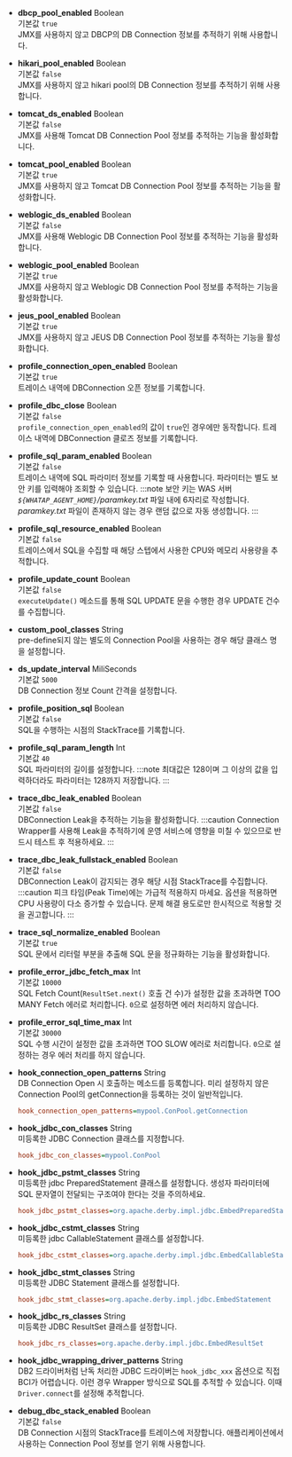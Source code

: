 * **dbcp_pool_enabled** <span class='type'>Boolean</span><br/>
기본값 `true`<br/>
JMX를 사용하지 않고 DBCP의 DB Connection 정보를 추적하기 위해 사용합니다.

* **hikari_pool_enabled** <span class='type'>Boolean</span><br/>
기본값 `false`<br/>
JMX를 사용하지 않고 hikari pool의 DB Connection 정보를 추적하기 위해 사용합니다.

* **tomcat_ds_enabled** <span class='type'>Boolean</span><br/>
기본값 `false`<br/>
JMX를 사용해 Tomcat DB Connection Pool 정보를 추적하는 기능을 활성화합니다.

* **tomcat_pool_enabled** <span class='type'>Boolean</span><br/>
기본값 `true`<br/>
JMX를 사용하지 않고 Tomcat DB Connection Pool 정보를 추적하는 기능을 활성화합니다.

* **weblogic_ds_enabled** <span class='type'>Boolean</span><br/>
기본값 `false`<br/>
JMX를 사용해 Weblogic DB Connection Pool 정보를 추적하는 기능을 활성화합니다.

* **weblogic_pool_enabled** <span class='type'>Boolean</span><br/>
기본값 `true`<br/>
JMX를 사용하지 않고 Weblogic DB Connection Pool 정보를 추적하는 기능을 활성화합니다.

* **jeus_pool_enabled** <span class='type'>Boolean</span><br/>
기본값 `true`<br/>
JMX를 사용하지 않고 JEUS DB Connection Pool 정보를 추적하는 기능을 활성화합니다.

* **profile_connection_open_enabled** <span class='type'>Boolean</span><br/>
기본값 `true`<br/>
트레이스 내역에 DBConnection 오픈 정보를 기록합니다.

* **profile_dbc_close** <span class='type'>Boolean</span><br/>
기본값 `false`<br/>
`profile_connection_open_enabled`의 값이 `true`인 경우에만 동작합니다. 트레이스 내역에 DBConnection 클로즈 정보를 기록합니다.

* **profile_sql_param_enabled** <span class='type'>Boolean</span><br/>
기본값 `false`<br/>
트레이스 내역에 SQL 파라미터 정보를 기록할 때 사용합니다. 파라미터는 별도 보안 키를 입력해야 조회할 수 있습니다.
:::note
보안 키는 WAS 서버 *`${WHATAP_AGENT_HOME}`/paramkey.txt* 파일 내에 6자리로 작성합니다. *paramkey.txt* 파일이 존재하지 않는 경우 랜덤 값으로 자동 생성합니다.
:::

* **profile_sql_resource_enabled** <span class='type'>Boolean</span><br/>
기본값 `false`<br/>
트레이스에서 SQL을 수집할 때 해당 스텝에서 사용한 CPU와 메모리 사용량을 추적합니다.

* **profile_update_count** <span class='type'>Boolean</span><br/>
기본값 `false`<br/>
`executeUpdate()` 메소드를 통해 SQL UPDATE 문을 수행한 경우 UPDATE 건수를 수집합니다.

* **custom_pool_classes** <span class='type'>String</span><br/>
pre-define되지 않는 별도의 Connection Pool을 사용하는 경우 해당 클래스 명을 설정합니다.

* **ds_update_interval** <span class='type'>MiliSeconds</span><br/>
기본값 `5000`<br/>
DB Connection 정보 Count 간격을 설정합니다.

* **profile_position_sql** <span class='type'>Boolean</span><br/>
기본값 `false`<br/>
SQL을 수행하는 시점의 StackTrace를 기록합니다.

* **profile_sql_param_length** <span class='type'>Int</span><br/>
기본값 `40`<br/>
SQL 파라미터의 길이를 설정합니다.
:::note
최대값은 128이며 그 이상의 값을 입력하더라도 파라미터는 128까지 저장합니다.
:::

* **trace_dbc_leak_enabled** <span class='type'>Boolean</span><br/>
기본값 `false`<br/>
DBConnection Leak을 추적하는 기능을 활성화합니다.
:::caution
Connection Wrapper를 사용해 Leak을 추적하기에 운영 서비스에 영향을 미칠 수 있으므로 반드시 테스트 후 적용하세요.
:::

* **trace_dbc_leak_fullstack_enabled** <span class='type'>Boolean</span><br/>
기본값 `false`<br/>
DBConnection Leak이 감지되는 경우 해당 시점 StackTrace를 수집합니다.
:::caution
피크 타임(Peak Time)에는 가급적 적용하지 마세요. 옵션을 적용하면 CPU 사용량이 다소 증가할 수 있습니다. 문제 해결 용도로만 한시적으로 적용할 것을 권고합니다.
:::

* **trace_sql_normalize_enabled** <span class='type'>Boolean</span><br/>
기본값 `true`<br/>
SQL 문에서 리터럴 부분을 추출해 SQL 문을 정규화하는 기능을 활성화합니다.

* **profile_error_jdbc_fetch_max** <span class='type'>Int</span><br/>
기본값 `10000`<br/>
SQL Fetch Count(`ResultSet.next()` 호출 건 수)가 설정한 값을 초과하면 TOO MANY Fetch 에러로 처리합니다. `0`으로 설정하면 에러 처리하지 않습니다.

* **profile_error_sql_time_max** <span class='type'>Int</span><br/>
기본값 `30000`<br/>
SQL 수행 시간이 설정한 값을 초과하면 TOO SLOW 에러로 처리합니다. `0`으로 설정하는 경우 에러 처리를 하지 않습니다.

* **hook_connection_open_patterns** <span class='type'>String</span><br/>
    DB Connection Open 시 호출하는 메소드를 등록합니다. 미리 설정하지 않은 Connection Pool의 getConnection을 등록하는 것이 일반적입니다.

    ```ini title='예시'
    hook_connection_open_patterns=mypool.ConPool.getConnection
    ```

* **hook_jdbc_con_classes** <span class='type'>String</span><br/>
    미등록한 JDBC Connection 클래스를 지정합니다.

    ```ini title='예시'
    hook_jdbc_con_classes=mypool.ConPool
    ```

* **hook_jdbc_pstmt_classes** <span class='type'>String</span><br/>
    미등록한 jdbc PreparedStatement 클래스를 설정합니다. 생성자 파라미터에 SQL 문자열이 전달되는 구조여야 한다는 것을 주의하세요.

    ```ini title='예시'
    hook_jdbc_pstmt_classes=org.apache.derby.impl.jdbc.EmbedPreparedStatement
    ```

* **hook_jdbc_cstmt_classes** <span class='type'>String</span><br/>
    미등록한 jdbc CallableStatement 클래스를 설정합니다.

    ```ini title='예시'
    hook_jdbc_cstmt_classes=org.apache.derby.impl.jdbc.EmbedCallableStatement
    ```

* **hook_jdbc_stmt_classes** <span class='type'>String</span><br/>
    미등록한 JDBC Statement 클래스를 설정합니다.

    ```ini title='예시'
    hook_jdbc_stmt_classes=org.apache.derby.impl.jdbc.EmbedStatement
    ```

* **hook_jdbc_rs_classes** <span class='type'>String</span><br/>
    미등록한 JDBC ResultSet 클래스를 설정합니다.

    ```ini title='예시'
    hook_jdbc_rs_classes=org.apache.derby.impl.jdbc.EmbedResultSet
    ```

* **hook_jdbc_wrapping_driver_patterns** <span class='type'>String</span><br/>
DB2 드라이버처럼 난독 처리한 JDBC 드라이버는 `hook_jdbc_xxx` 옵션으로 직접 BCI가 어렵습니다. 이런 경우 Wrapper 방식으로 SQL를 추적할 수 있습니다. 이때 `Driver.connect`를 설정해 추적합니다.

* **debug_dbc_stack_enabled** <span class='type'>Boolean</span><br/>
기본값 `false`<br/>
DB Connection 시점의 StackTrace를 트레이스에 저장합니다. 애플리케이션에서 사용하는 Connection Pool 정보를 얻기 위해 사용합니다.